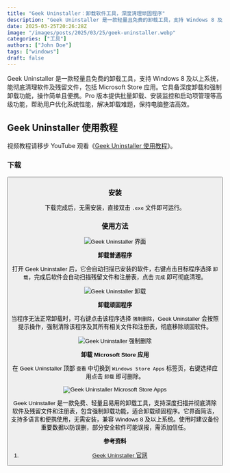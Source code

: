 ```yaml
---
title: "Geek Uninstaller：卸载软件工具，深度清理顽固程序"
description: "Geek Uninstaller 是一款轻量且免费的卸载工具，支持 Windows 8 及以上系统，能彻底清理软件及残留文件，包括 Microsoft Store 应用。它具备深度卸载和强制卸载功能，操作简单且便携。Pro 版本提供批量卸载、安装监控和启动项管理等高级功能，帮助用户优化系统性能，解决卸载难题，保持电脑整洁高效。"
date: 2025-03-25T20:26:28Z
image: "/images/posts/2025/03/25/geek-uninstaller.webp"
categories: ["工具"]
authors: ["John Doe"]
tags: ["windows"]
draft: false
---
```


Geek Uninstaller 是一款轻量且免费的卸载工具，支持 Windows 8 及以上系统，能彻底清理软件及残留文件，包括 Microsoft Store 应用。它具备深度卸载和强制卸载功能，操作简单且便携。Pro 版本提供批量卸载、安装监控和启动项管理等高级功能，帮助用户优化系统性能，解决卸载难题，保持电脑整洁高效。

## Geek Uninstaller 使用教程

<Notice type="note">视频教程请移步 YouTube 观看《[Geek Uninstaller 使用教程](https://youtu.be/4OHGbHnfgfM)》。</Notice>

### 下载

<Button label="Geek Uninstaller 下载" link="https://geekuninstaller.com/download" style="solid" />

### 安装

下载完成后，无需安装，直接双击 `.exe` 文件即可运行。

### 使用方法

<Image
    src="/images/posts/2025/03/25/geek-uninstaller-gui.webp"
    alt="Geek Uninstaller 界面"
/>

**卸载普通程序**

打开 Geek Uninstaller 后，它会自动扫描已安装的软件，右键点击目标程序选择 `卸载`，完成后软件会自动扫描残留文件和注册表，点击 `完成` 即可彻底清理。

<Image
    src="/images/posts/2025/03/25/geek-uninstaller-xie-zai.webp"
    alt="Geek Uninstaller 卸载"
/>

**卸载顽固程序**

当程序无法正常卸载时，可右键点击该程序选择 `强制删除`，Geek Uninstaller 会按照提示操作，强制清除该程序及其所有相关文件和注册表，彻底移除顽固软件。

<Image
    src="/images/posts/2025/03/25/geek-uninstaller-qiang-zhi-shan-chu.webp"
    alt="Geek Uninstaller 强制删除"
/>

**卸载 Microsoft Store 应用**

在 Geek Uninstaller 顶部 `查看` 中切换到 `Windows Store Apps` 标签页，右键选择应用点击 `卸载` 即可删除。

<Image
    src="/images/posts/2025/03/25/geek-uninstaller-microsoft-store-apps.webp"
    alt="Geek Uninstaller Microsoft Store Apps"
/>

Geek Uninstaller 是一款免费、轻量且易用的卸载工具，支持深度扫描并彻底清除软件及残留文件和注册表，包含强制卸载功能，适合卸载顽固程序。它界面简洁，支持多语言和便携使用，无需安装，兼容 Windows 8 及以上系统。使用时建议备份重要数据以防误删，部分安全软件可能误报，需添加信任。

**参考资料**

1. [Geek Uninstaller 官网](https://geekuninstaller.com/)